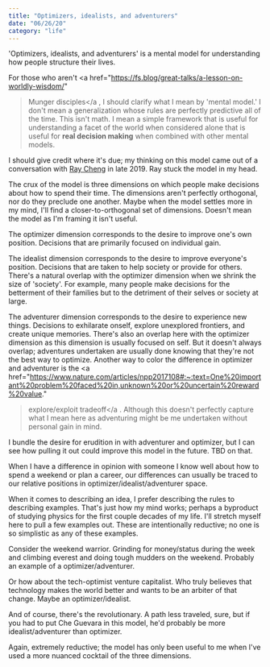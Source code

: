 ```yaml
---
title: "Optimizers, idealists, and adventurers"
date: "06/26/20"
category: "life"
---
```


'Optimizers, idealists, and adventurers' is a mental model for
  understanding how people structure their lives.

For those who aren't
  <a href="https://fs.blog/great-talks/a-lesson-on-worldly-wisdom/"
  >Munger disciples</a
>, I should clarify what I mean by 'mental model.' I don't mean a
generalization whose rules are perfectly predictive all of the time. This
isn't math. I mean a simple framework that is useful for understanding a
  facet of the world when considered alone that is useful for
    **real decision making** when combined with other mental
models.

I should give credit where it's due; my thinking on this model came out of
a conversation with
[Ray Cheng](https://raymondcheng.net/blog/) in late 2019. Ray
  stuck the model in my head.

The crux of the model is three dimensions on which people make decisions
about how to spend their time. The dimensions aren't perfectly orthogonal,
nor do they preclude one another. Maybe when the model settles more in my
mind, I'll find a closer-to-orthogonal set of dimensions. Doesn't mean the
model as I'm framing it isn't useful.

The optimizer dimension corresponds to the desire to improve one's own
position. Decisions that are primarily focused on individual gain.

The idealist dimension corresponds to the desire to improve everyone's
position. Decisions that are taken to help society or provide for others.
    There's a natural overlap with the optimizer dimension when we shrink the
  size of 'society'. For example, many people make decisions for the
    betterment of their families but to the detriment of their selves or
society at large.

The adventurer dimension corresponds to the desire to experience new
things. Decisions to exhilarate onself, explore unexplored frontiers, and
create unique memories. There's also an overlap here with the optimizer
dimension as this dimension is usually focused on self. But it doesn't
always overlap; adventures undertaken are usually done knowing that
they're not the best way to optimize. Another way to color the difference
in optimizer and adventurer is the
<a
href="https://www.nature.com/articles/npp2017108#:~:text=One%20important%20problem%20faced%20in,unknown%20or%20uncertain%20reward%20value."
  >explore/exploit tradeoff</a
>. Although this doesn't perfectly capture what I mean here as adventuring
might be me undertaken without personal gain in mind.

I bundle the desire for erudition in with adventurer and optimizer, but I
  can see how pulling it out could improve this model in the future. TBD on
that.

When I have a difference in opinion with someone I know well about how to
spend a weekend or plan a career, our differences can usually be traced to
our relative positions in optimizer/idealist/adventurer space.

When it comes to describing an idea, I prefer describing the rules to
describing examples. That's just how my mind works; perhaps a byproduct of
studying physics for the first couple decades of my life. I'll stretch
  myself here to pull a few examples out. These are intentionally reductive;
no one is so simplistic as any of these examples.

Consider the weekend warrior. Grinding for money/status during the week
  and climbing everest and doing tough mudders on the weekend. Probably an
example of a optimizer/adventurer.

Or how about the tech-optimist venture capitalist. Who truly believes that
technology makes the world better and wants to be an arbiter of that
change. Maybe an optimizer/idealist.

And of course, there's the revolutionary. A path less traveled, sure, but
if you had to put Che Guevara in this model, he'd probably be more
  idealist/adventurer than optimizer.

Again, extremely reductive; the model has only been useful to me when I've
used a more nuanced cocktail of the three dimensions.